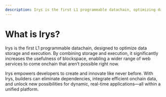```yaml
---
description: Irys is the first L1 programmable datachain, optimizing data storage and execution, enabling new onchain web services and dynamic applications.
---
```


# What is Irys?

Irys is the first L1 programmable datachain, designed to optimize data storage and execution. By combining storage and execution, it significantly increases the usefulness of blockspace, enabling a wider range of web services to come onchain that aren’t possible right now.

Irys empowers developers to create and innovate like never before. With Irys, builders can eliminate dependencies, integrate efficient onchain data, and unlock new possibilities for dynamic, real-time applications—all within a unified platform.

